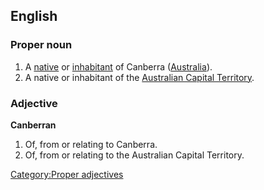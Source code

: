 ==English==

===Proper noun===
{{en-proper noun}}

# A [[native]] or [[inhabitant]] of Canberra ([[Australia]]).
# A native or inhabitant of the [[Australian Capital Territory]].

===Adjective===
'''Canberran'''

# Of, from or relating to Canberra.
# Of, from or relating to the Australian Capital Territory.

[[Category:Proper adjectives]]